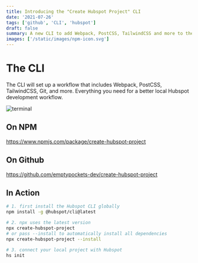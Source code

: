 ```yaml
---
title: Introducing the "Create Hubspot Project" CLI
date: '2021-07-26'
tags: ['github', 'CLI', 'hubspot']
draft: false
summary: A new CLI to add Webpack, PostCSS, TailwindCSS and more to the Hubspot CMS Boilerplate
images: ['/static/images/npm-icon.svg']
---
```


# The CLI

The CLI will set up a workflow that includes Webpack, PostCSS, TailwindCSS, Git, and more. Everything you need for a better local Hubspot development workflow.

![terminal](/static/images/terminal.png)

## On NPM

https://www.npmjs.com/package/create-hubspot-project

## On Github

https://github.com/emptypockets-dev/create-hubspot-project

## In Action

```bash
# 1. first install the Hubspot CLI globally
npm install -g @hubspot/cli@latest

# 2. npx uses the latest version
npx create-hubspot-project
# or pass --install to automatically install all dependencies
npx create-hubspot-project --install

# 3. connect your local project with Hubspot
hs init
```

